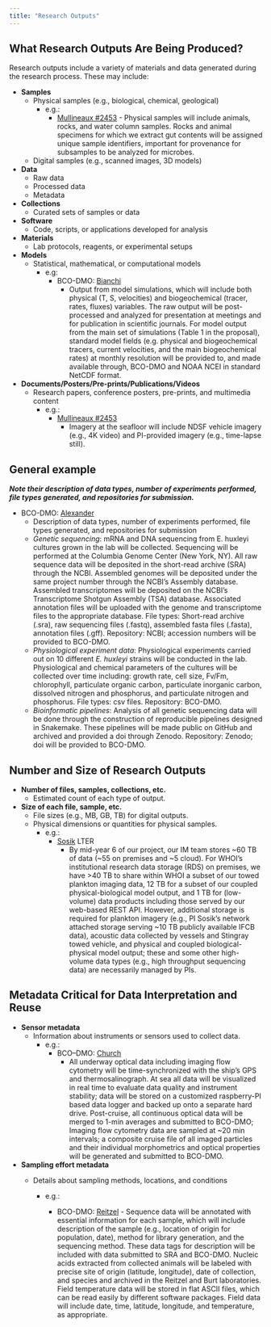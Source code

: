 ```yaml
---
title: "Research Outputs"
---
```


## What Research Outputs Are Being Produced?

Research outputs include a variety of materials and data generated during the research process. These may include:

-   **Samples**
    -   Physical samples (e.g., biological, chemical, geological)
        -   e.g.:
            -   [Mullineaux #2453](https://drive.google.com/file/d/1-N-bHKeJbC1QTouZVT5Ae2MMSAG9CEYA/view?usp=share_link) - Physical samples will include animals, rocks, and water column samples. Rocks and animal specimens for which we extract gut contents will be assigned unique sample identifiers, important for provenance for subsamples to be analyzed for microbes.
    -   Digital samples (e.g., scanned images, 3D models)
-   **Data**
    -   Raw data
    -   Processed data
    -   Metadata
-   **Collections**
    -   Curated sets of samples or data
-   **Software**
    -   Code, scripts, or applications developed for analysis
-   **Materials**
    -   Lab protocols, reagents, or experimental setups
-   **Models**
    -   Statistical, mathematical, or computational models
        -   e.g:
            -   BCO-DMO: [Bianchi](https://drive.google.com/file/d/1pR_HCs9ayvXZXwkAENdRYJ9utfwax6-B/view?usp=share_link)
                -   Output from model simulations, which will include both physical (T, S, velocities) and biogeochemical (tracer, rates, fluxes) variables. The raw output will be post-processed and analyzed for presentation at meetings and for publication in scientific journals. For model output from the main set of simulations (Table 1 in the proposal), standard model fields (e.g. physical and biogeochemical tracers, current velocities, and the main biogeochemical rates) at monthly resolution will be provided to, and made available through, BCO-DMO and NOAA NCEI in standard NetCDF format.
-   **Documents/Posters/Pre-prints/Publications/Videos**
    -   Research papers, conference posters, pre-prints, and multimedia content
        -   e.g.:
            -   [Mullineaux #2453](https://drive.google.com/file/d/1-N-bHKeJbC1QTouZVT5Ae2MMSAG9CEYA/view?usp=share_link)
                -   Imagery at the seafloor will include NDSF vehicle imagery (e.g., 4K video) and PI-provided imagery (e.g., time-lapse still).

::: callout-tip
## General example

***Note their description of data types, number of experiments performed, file types generated, and repositories for submission.***

-   BCO-DMO: [Alexander](https://drive.google.com/file/d/1xdAynJgxfdbvASA60xuP4oKib8gxm5Nv/view?usp=share_link)
    -   Description of data types, number of experiments performed, file types generated, and repositories for submission
    -   *Genetic sequencing*: mRNA and DNA sequencing from E. huxleyi cultures grown in the lab will be collected. Sequencing will be performed at the Columbia Genome Center (New York, NY). All raw sequence data will be deposited in the short-read archive (SRA) through the NCBI. Assembled genomes will be deposited under the same project number through the NCBI's Assembly database. Assembled transcriptomes will be deposited on the NCBI's Transcriptome Shotgun Assembly (TSA) database. Associated annotation files will be uploaded with the genome and transcriptome files to the appropriate database. File types: Short-read archive (.sra), raw sequencing files (.fastq), assembled fasta files (.fasta), annotation files (.gff). Repository: NCBI; accession numbers will be provided to BCO-DMO.
    -   *Physiological experiment data*: Physiological experiments carried out on 10 different *E. huxleyi* strains will be conducted in the lab. Physiological and chemical parameters of the cultures will be collected over time including: growth rate, cell size, Fv/Fm, chlorophyll, particulate organic carbon, particulate inorganic carbon, dissolved nitrogen and phosphorus, and particulate nitrogen and phosphorus. File types: csv files. Repository: BCO-DMO.
    -   *Bioinformatic pipelines*: Analysis of all genetic sequencing data will be done through the construction of reproducible pipelines designed in Snakemake. These pipelines will be made public on GitHub and archived and provided a doi through Zenodo. Repository: Zenodo; doi will be provided to BCO-DMO.
:::

## Number and Size of Research Outputs

-   **Number of files, samples, collections, etc.**
    -   Estimated count of each type of output.
-   **Size of each file, sample, etc.**
    -   File sizes (e.g., MB, GB, TB) for digital outputs.
    -   Physical dimensions or quantities for physical samples.
        -   e.g.:
            -   [Sosik](https://drive.google.com/file/d/1-kTwz8I46snB0tfNk4U8bk8suVjF8xjG/view?usp=drive_link) LTER
                -   By mid-year 6 of our project, our IM team stores \~60 TB of data (\~55 on premises and \~5 cloud). For WHOI’s institutional research data storage (RDS) on premises, we have \>40 TB to share within WHOI a subset of our towed plankton imaging data, 12 TB for a subset of our coupled physical-biological model output, and 1 TB for (low-volume) data products including those served by our web-based REST API. However, additional storage is required for plankton imagery (e.g., PI Sosik’s network attached storage serving \~10 TB publicly available IFCB data), acoustic data collected by vessels and Stingray towed vehicle, and physical and coupled biological-physical model output; these and some other high-volume data types (e.g., high throughput sequencing data) are necessarily managed by PIs.

## Metadata Critical for Data Interpretation and Reuse

-   **Sensor metadata**
    -   Information about instruments or sensors used to collect data.
        -   e.g.:
            -   BCO–DMO: [Church](https://drive.google.com/file/d/1lFfmFJ0FRqvj4HQU6FX-QFne-2XYPQ6y/view?usp=share_link)
                -   All underway optical data including imaging flow cytometry will be time-synchronized with the ship’s GPS and thermosalinograph. At sea all data will be visualized in real time to evaluate data quality and instrument stability; data will be stored on a customized raspberry-PI based data logger and backed up onto a separate hard drive. Post-cruise, all continuous optical data will be merged to 1-min averages and submitted to BCO-DMO; Imaging flow cytometry data are sampled at \~20 min intervals; a composite cruise file of all imaged particles and their individual morphometrics and optical properties will be generated and submitted to BCO-DMO.
-   **Sampling effort metadata**
    -   Details about sampling methods, locations, and conditions

        -   e.g.:

            -   BCO-DMO: [Reitzel](https://drive.google.com/file/d/19I3y-pgxbPr-T7yITp5LMhfS7gT4TqOm/view?usp=share_link) - Sequence data will be annotated with essential information for each sample, which will include description of the sample (e.g., location of origin for population, date), method for library generation, and the sequencing method. These data tags for description will be included with data submitted to SRA and BCO-DMO. Nucleic acids extracted from collected animals will be labeled with precise site of origin (latitude, longitude), date of collection, and species and archived in the Reitzel and Burt laboratories. Field temperature data will be stored in flat ASCII files, which can be read easily by different software packages. Field data will include date, time, latitude, longitude, and temperature, as appropriate.
